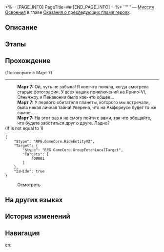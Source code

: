 <%-- [PAGE_INFO]
PageTitle=##
[END_PAGE_INFO] --%>
{{Дополнить|Диалоги.}}
{{Миссия Инфобокс
|id              = 1040117
|Название        = 
|Изображение     = Миссия .png
|Тип             = Миссия Освоения
|Событие         = 
|Глава           = Сказания о преследующих пламя героях
|Условия         = Завершена [[Миссия Освоения]] «[[О серебряная колесница, мчись на тёмные земли]]»
|Персонажи       = Март 7; Первопроходец
|СтартЛокация    = [[Звёздный экспресс]] — [[Спальный вагон]]
|Мир             = Звёздный экспресс
|Предыдущая      = О серебряная колесница, мчись на тёмные земли
|Следующая       = 
|Награды         = 
}}
'''''' — [[Миссия Освоения]] в главе [[Сказания о преследующих пламя героях]].

==Описание==
{{Описание|<!--официальное описание из Перекрёстка судеб-->}}

==Этапы==


==Прохождение==
{{Дополнить}}

;(Поговорите с Март 7)
----
:'''Март 7:''' Ой, чуть не забыла! Я кое-что поняла, когда смотрела старые фотографии. У всех наших приключений на Ярило-VI, Сяньчжоу и Пенаконии было кое-что общее...
:'''Март 7:''' У первого обитателя планеты, которого мы встречали, была некая личная тайна! Уверена, что на Амфореусе будет то же самое.
:'''Март 7:''' На этот раз я не смогу пойти с вами, так что обещайте, что будете заботиться друг о друге. Ладно?
;(If {{F|undefined}} is not equal to 1)
<pre>{
	"$type": "RPG.GameCore.HideEntityV2",
	"Target": {
		"$type": "RPG.GameCore.GroupFetchLocalTarget",
		"Targets": [
			400001
		]
	},
	"IsHide": true
}</pre>

:{{Диалог|Изучение}} Осмотреть


{{Диалог Конец}}

==На других языках==
{{На других языках
|en   = 
|zhs  = 
|zht  = 
|ja   = 
|ko   = 
|es   = 
|fr   = 
|ru   = 
|th   = 
|vi   = 
|de   = 
|id   = 
|pt   = 
}}

==История изменений==
{{История изменений|3.5}}

==Навигация==
{{Миссия Освоения Навбокс|Глава }}

[[en:]]
